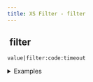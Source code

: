 ```yaml
---
title: XS Filter - filter
---
```


## <img src="../assets/docuBadge (11).png" alt="" data-size="line"> filter <a href="#xs-filter" id="xs-filter"></a>

`value|filter:code:timeout`

<details>

<summary>Examples</summary>

```javascript
[1,2,3,4]|filter:"x > 2"              // Returns [3,4]
["apple","banana"]|filter:"len(x) > 4"  // Returns ["banana"]
[{"age":20},{"age":30}]|filter:"x.age > 25"  // Returns [{"age":30}]
```

</details>
